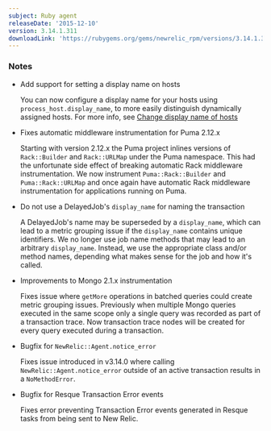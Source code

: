 ```yaml
---
subject: Ruby agent
releaseDate: '2015-12-10'
version: 3.14.1.311
downloadLink: 'https://rubygems.org/gems/newrelic_rpm/versions/3.14.1.311'
---
```


### Notes

* Add support for setting a display name on hosts

  You can now configure a display name for your hosts using `process_host.display_name`, to more easily distinguish dynamically assigned hosts. For more info, see [Change display name of hosts](https://docs.newrelic.com/docs/apm/new-relic-apm/maintenance/add-rename-remove-hosts#display_name)
* Fixes automatic middleware instrumentation for Puma 2.12.x

  Starting with version 2.12.x the Puma project inlines versions of `Rack::Builder` and `Rack::URLMap` under the Puma namespace. This had the unfortunate side effect of breaking automatic Rack middleware instrumentation. We now instrument `Puma::Rack::Builder` and `Puma::Rack::URLMap` and once again have automatic Rack middleware instrumentation for applications running on Puma.
* Do not use a DelayedJob's `display_name` for naming the transaction

  A DelayedJob's name may be superseded by a `display_name`, which can lead to a metric grouping issue if the `display_name` contains unique identifiers. We no longer use job name methods that may lead to an arbitrary `display_name`. Instead, we use the appropriate class and/or method names, depending what makes sense for the job and how it's called.
* Improvements to Mongo 2.1.x instrumentation

  Fixes issue where `getMore` operations in batched queries could create metric grouping issues. Previously when multiple Mongo queries executed in the same scope only a single query was recorded as part of a transaction trace. Now transaction trace nodes will be created for every query executed during a transaction.
* Bugfix for `NewRelic::Agent.notice_error`

  Fixes issue introduced in v3.14.0 where calling `NewRelic::Agent.notice_error` outside of an active transaction results in a `NoMethodError`.
* Bugfix for Resque Transaction Error events

  Fixes error preventing Transaction Error events generated in Resque tasks from being sent to New Relic.
